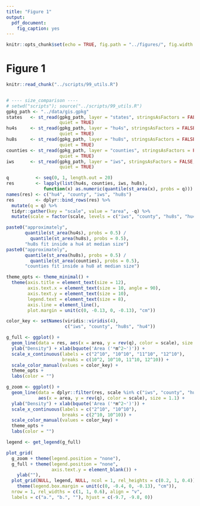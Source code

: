 ```yaml
---
title: "Figure 1"
output:
  pdf_document:
    fig_caption: yes
---
```


```r
knitr::opts_chunk$set(echo = TRUE, fig.path = "../figures/", fig.width = 5, fig.height = 6)
```

# Figure 1

```r
knitr::read_chunk("../scripts/99_utils.R")
```

```r

```

```r
# ---- size_comparison ----
# setwd("scripts"); source("../scripts/99_utils.R")
gpkg_path <- "../data/gis.gpkg"
states   <- st_read(gpkg_path, layer = "states", stringsAsFactors = FALSE, 
                    quiet = TRUE)
hu4s     <- st_read(gpkg_path, layer = "hu4s", stringsAsFactors = FALSE, 
                    quiet = TRUE)
hu8s     <- st_read(gpkg_path, layer = "hu8s", stringsAsFactors = FALSE, 
                    quiet = TRUE)
counties <- st_read(gpkg_path, layer = "counties", stringsAsFactors = FALSE, 
                    quiet = TRUE)
iws      <- st_read(gpkg_path, layer = "iws", stringsAsFactors = FALSE, 
                    quiet = TRUE)

q          <- seq(0, 1, length.out = 20)
res        <- lapply(list(hu4s, counties, iws, hu8s),
              function(x) as.numeric(quantile(st_area(x), probs = q)))
names(res) <- c("hu4", "county", "iws", "hu8s")
res        <- dplyr::bind_rows(res) %>%
  mutate(q = q) %>%
  tidyr::gather(key = "scale", value = "area", -q) %>%
  mutate(scale = factor(scale, levels = c("iws", "county", "hu8s", "hu4")))

paste0("approximately", 
       quantile(st_area(hu4s), probs = 0.5) / 
         quantile(st_area(hu8s), probs = 0.5), 
       "hu8s fit inside a hu4 at median size")
paste0("approximately", 
       quantile(st_area(hu8s), probs = 0.5) / 
         quantile(st_area(counties), probs = 0.5),
       "counties fit inside a hu8 at median size")

theme_opts <- theme_minimal() +
  theme(axis.title = element_text(size = 12),
        axis.text.x = element_text(size = 10, angle = 90),
        axis.text.y = element_text(size = 10),
        legend.text = element_text(size = 8), 
        axis.line = element_line(), 
        plot.margin = unit(c(0, -0.13, 0, -0.13), "cm"))

color_key <- setNames(viridis::viridis(4), 
                      c("iws", "county", "hu8s", "hu4"))

g_full <- ggplot() +
  geom_line(data = res, aes(x = area, y = rev(q), color = scale), size = 1.1) +
  ylab("Density") + xlab(bquote('Area ('*m^2~')')) +
  scale_x_continuous(labels = c("2^10", "10^10", "11^10", "12^10"),
                     breaks = c(10^2, 10^10, 11^10, 12^10)) +
  scale_color_manual(values = color_key) +
  theme_opts +
  labs(color = "")

g_zoom <- ggplot() +
  geom_line(data = dplyr::filter(res, scale %in% c("iws", "county", "hu8s")), 
            aes(x = area, y = rev(q), color = scale), size = 1.1) +
  ylab("Density") + xlab(bquote('Area ('*m^2~')')) +
  scale_x_continuous(labels = c("2^10", "10^10"),
                     breaks = c(2^10, 10^10)) + 
  scale_color_manual(values = color_key) +
  theme_opts +
  labs(color = "")

legend <- get_legend(g_full)

plot_grid(
  g_zoom + theme(legend.position = "none"),
  g_full + theme(legend.position = "none", 
                 axis.text.y = element_blank()) +
    ylab(""), 
  plot_grid(NULL, legend, NULL, ncol = 1, rel_heights = c(0.2, 1, 0.4)) + 
    theme(legend.box.margin = unit(c(0, -0.4, 0, -0.13), "cm")),
  nrow = 1, rel_widths = c(1, 1, 0.6), align = "v", 
  labels = c("a.", "b.", ""), hjust = c(-9.7, -9.8, 0))
```
